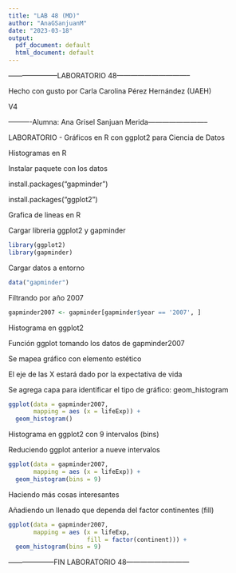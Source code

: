 ```yaml
---
title: "LAB 48 (MD)"
author: "AnaGSanjuanM"
date: "2023-03-18"
output:
  pdf_document: default
  html_document: default
---
```


---------------------LABORATORIO 48--------------------------------

Hecho con gusto por Carla Carolina Pérez Hernández (UAEH)

V4

----------Alumna: Ana Grisel Sanjuan Merida--------------------------

LABORATORIO - Gráficos en R con ggplot2 para Ciencia de Datos

Histogramas en R


Instalar paquete con los datos

install.packages("gapminder")

install.packages("ggplot2")

Grafica de lineas en R


Cargar libreria ggplot2 y gapminder
```r
library(ggplot2)
library(gapminder)
```

Cargar datos a entorno
```r
data("gapminder")
```

Filtrando por año 2007
```r
gapminder2007 <- gapminder[gapminder$year == '2007', ]
```

Histograma en ggplot2

Función ggplot tomando los datos de gapminder2007

Se mapea gráfico con elemento estético

El eje de las X estará dado por la expectativa de vida

Se agrega capa para identificar el tipo de gráfico: geom_histogram
```r
ggplot(data = gapminder2007,
       mapping = aes (x = lifeExp)) +
  geom_histogram()
```


Histograma en ggplot2 con 9 intervalos (bins)

Reduciendo ggplot anterior a nueve intervalos
```r
ggplot(data = gapminder2007,
       mapping = aes (x = lifeExp)) +
  geom_histogram(bins = 9)
```

Haciendo más cosas interesantes

Añadiendo un llenado que dependa del factor continentes (fill)
```r
ggplot(data = gapminder2007,
       mapping = aes (x = lifeExp,
                      fill = factor(continent))) +
  geom_histogram(bins = 9)
```


--------------------FIN LABORATORIO 48---------------------------